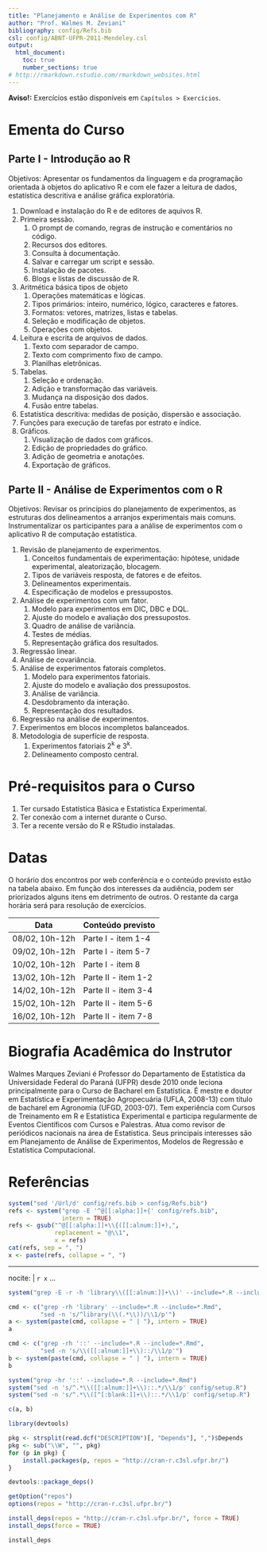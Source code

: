 ```yaml
---
title: "Planejamento e Análise de Experimentos com R"
author: "Prof. Walmes M. Zeviani"
bibliography: config/Refs.bib
csl: config/ABNT-UFPR-2011-Mendeley.csl
output:
  html_document:
    toc: true
    number_sections: true
# http://rmarkdown.rstudio.com/rmarkdown_websites.html
---
```


<div class="alert alert-info">
  <strong>Aviso!:</strong> Exercícios estão disponíveis em <code>Capítulos > Exercícios</code>.
</div>

# Ementa do Curso

## Parte I - Introdução ao R

Objetivos: Apresentar os fundamentos da linguagem e da programação
orientada à objetos do aplicativo R e com ele fazer a leitura de dados,
estatística descritiva e análise gráfica exploratória.

  1. Download e instalação do R e de editores de aquivos R.
  2. Primeira sessão.
     1. O prompt de comando, regras de instrução e comentários no código.
     2. Recursos dos editores.
     3. Consulta à documentação.
     4. Salvar e carregar um script e sessão.
     5. Instalação de pacotes.
     6. Blogs e listas de discussão de R.
  3. Aritmética básica tipos de objeto
     1. Operações matemáticas e lógicas.
     2. Tipos primários: inteiro, numérico, lógico, caracteres e fatores.
     3. Formatos: vetores, matrizes, listas e tabelas.
     4. Seleção e modificação de objetos.
     5. Operações com objetos.
  4. Leitura e escrita de arquivos de dados.
     1. Texto com separador de campo.
     2. Texto com comprimento fixo de campo.
     3. Planilhas eletrônicas.
  5. Tabelas.
     1. Seleção e ordenação.
     2. Adição e transformação das variáveis.
     3. Mudança na disposição dos dados.
     4. Fusão entre tabelas.
  6. Estatística descritiva: medidas de posição, dispersão e associação.
  7. Funções para execução de tarefas por estrato e índice.
  8. Gráficos.
     1. Visualização de dados com gráficos.
     4. Edição de propriedades do gráfico.
     5. Adição de geometria e anotações.
     6. Exportação de gráficos.

## Parte II - Análise de Experimentos com o R

Objetivos: Revisar os princípios do planejamento de experimentos, as
estruturas dos delineamentos a arranjos experimentais mais
comuns. Instrumentalizar os participantes para a análise de experimentos
com o aplicativo R de computação estatística.

  1. Revisão de planejamento de experimentos.
     1. Conceitos fundamentais de experimentação: hipótese, unidade
        experimental, aleatorização, blocagem.
     2. Tipos de variáveis resposta, de fatores e de efeitos.
     3. Delineamentos experimentais.
     4. Especificação de modelos e pressupostos.
  2. Análise de experimentos com um fator.
     1. Modelo para experimentos em DIC, DBC e DQL.
     2. Ajuste do modelo e avaliação dos pressupostos.
     3. Quadro de análise de variância.
     4. Testes de médias.
     5. Representação gráfica dos resultados.
  3. Regressão linear.
  4. Análise de covariância.
  5. Análise de experimentos fatorais completos.
     1. Modelo para experimentos fatoriais.
     2. Ajuste do modelo e avaliação dos pressupostos.
     3. Análise de variância.
     4. Desdobramento da interação.
     5. Representação dos resultados.
  6. Regressão na análise de experimentos.
  7. Experimentos em blocos incompletos balanceados.
  8. Metodologia de superfície de resposta.
     1. Experimentos fatoriais 2^k^ e 3^k^.
     2. Delineamento composto central.

# Pré-requisitos para o Curso

  1. Ter cursado Estatística Básica e Estatistica Experimental.
  2. Ter conexão com a internet durante o Curso.
  3. Ter a recente versão do R e RStudio instaladas.

# Datas

O horário dos encontros por web conferência e o conteúdo previsto estão
na tabela abaixo. Em função dos interesses da audiência, podem ser
priorizados alguns itens em detrimento de outros. O restante da carga
horária será para resolução de exercícios.

| Data           | Conteúdo previsto   |
|----------------+---------------------|
| 08/02, 10h-12h | Parte I - item 1-4  |
| 09/02, 10h-12h | Parte I - item 5-7  |
| 10/02, 10h-12h | Parte I - item 8    |
| 13/02, 10h-12h | Parte II - item 1-2 |
| 14/02, 10h-12h | Parte II - item 3-4 |
| 15/02, 10h-12h | Parte II - item 5-6 |
| 16/02, 10h-12h | Parte II - item 7-8 |

# Biografia Acadêmica do Instrutor

Walmes Marques Zeviani é Professor do Departamento de Estatística da
Universidade Federal do Paraná (UFPR) desde 2010 onde leciona
principalmente para o Curso de Bacharel em Estatística.  É mestre e
doutor em Estatística e Experimentação Agropecuária (UFLA, 2008-13) com
título de bacharel em Agronomia (UFGD, 2003-07).  Tem experiência com
Cursos de Treinamento em R e Estatística Experimental e participa
regularmente de Eventos Científicos com Cursos e Palestras. Atua como
revisor de periódicos nacionais na área de Estatística. Seus principais
interesses são em Planejamento de Análise de Experimentos, Modelos de
Regressão e Estatística Computacional.

# Referências

```r
system("sed '/Url/d' config/refs.bib > config/Refs.bib")
refs <- system("grep -E '^@[[:alpha:]]+{' config/refs.bib",
               intern = TRUE)
refs <- gsub("^@[[:alpha:]]+\\{([[:alnum:]]+),",
             replacement = "@\\1",
             x = refs)
cat(refs, sep = ", ")
x <- paste(refs, collapse = ", ")
```

---
nocite: |
  `r x`
...

```r
system("grep -E -r -h 'library\\([[:alnum:]]+\\)' --include=*.R --include=*.Rmd")

cmd <- c("grep -rh 'library' --include=*.R --include=*.Rmd",
         "sed -n 's/^library(\\(.*\\))/\\1/p'")
a <- system(paste(cmd, collapse = " | "), intern = TRUE)
a

cmd <- c("grep -rh '::' --include=*.R --include=*.Rmd",
         "sed -n 's/\\([[:alnum:]]+\\)::/\\1/p'")
b <- system(paste(cmd, collapse = " | "), intern = TRUE)
b

system("grep -hr '::' --include=*.R --include=*.Rmd")
system("sed -n 's/^.*\\([[:alnum:]]+\\)::.*/\\1/p' config/setup.R")
system("sed -n 's/^.*\\([^[:blank:]]+\\)::.*/\\1/p' config/setup.R")

c(a, b)

library(devtools)

pkg <- strsplit(read.dcf("DESCRIPTION")[, "Depends"], ",")$Depends
pkg <- sub("\\W", "", pkg)
for (p in pkg) {
    install.packages(p, repos = "http://cran-r.c3sl.ufpr.br/")
}

devtools::package_deps()

getOption("repos")
options(repos = "http://cran-r.c3sl.ufpr.br/")

install_deps(repos = "http://cran-r.c3sl.ufpr.br/", force = TRUE)
install_deps(force = TRUE)

install_deps
```

